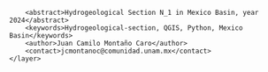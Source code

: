 <?xml version="1.0" encoding="UTF-8"?>
<qgis>
    <layer>
        <title>N_1</title>
        <abstract>Hydrogeological Section N_1 in Mexico Basin, year 2024</abstract>
        <keywords>Hydrogeological-section, QGIS, Python, Mexico Basin</keywords>
        <author>Juan Camilo Montaño Caro</author>
        <contact>jcmontanoc@comunidad.unam.mx</contact>
    </layer>
</qgis>
